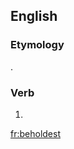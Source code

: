 ==English==

===Etymology===
{{suffix|behold|est|lang=en}}.

===Verb===
{{head|en|verb form}}

# {{en-archaic second-person singular of|behold|lang=en}}

[[fr:beholdest]]